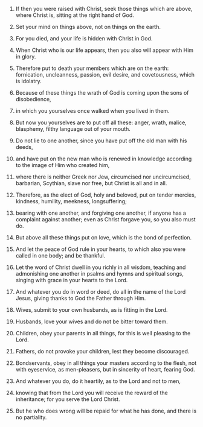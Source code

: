 
1. If then you were raised with Christ, seek those things which are above, where Christ is, sitting at the right hand of God.

2. Set your mind on things above, not on things on the earth.

3. For you died, and your life is hidden with Christ in God.

4. When Christ who is our life appears, then you also will appear with Him in glory.

5. Therefore put to death your members which are on the earth: fornication, uncleanness, passion, evil desire, and covetousness, which is idolatry.

6. Because of these things the wrath of God is coming upon the sons of disobedience,

7. in which you yourselves once walked when you lived in them.

8. But now you yourselves are to put off all these: anger, wrath, malice, blasphemy, filthy language out of your mouth.

9. Do not lie to one another, since you have put off the old man with his deeds,

10. and have put on the new man who is renewed in knowledge according to the image of Him who created him,

11. where there is neither Greek nor Jew, circumcised nor uncircumcised, barbarian, Scythian, slave nor free, but Christ is all and in all.

12. Therefore, as the elect of God, holy and beloved, put on tender mercies, kindness, humility, meekness, longsuffering;

13. bearing with one another, and forgiving one another, if anyone has a complaint against another; even as Christ forgave you, so you also must do.

14. But above all these things put on love, which is the bond of perfection.

15. And let the peace of God rule in your hearts, to which also you were called in one body; and be thankful.

16. Let the word of Christ dwell in you richly in all wisdom, teaching and admonishing one another in psalms and hymns and spiritual songs, singing with grace in your hearts to the Lord.

17. And whatever you do in word or deed, do all in the name of the Lord Jesus, giving thanks to God the Father through Him.

18. Wives, submit to your own husbands, as is fitting in the Lord.

19. Husbands, love your wives and do not be bitter toward them.

20. Children, obey your parents in all things, for this is well pleasing to the Lord.

21. Fathers, do not provoke your children, lest they become discouraged.

22. Bondservants, obey in all things your masters according to the flesh, not with eyeservice, as men-pleasers, but in sincerity of heart, fearing God.

23. And whatever you do, do it heartily, as to the Lord and not to men,

24. knowing that from the Lord you will receive the reward of the inheritance; for you serve the Lord Christ.

25. But he who does wrong will be repaid for what he has done, and there is no partiality.


